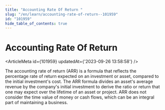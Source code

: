 ```yaml
---
title: "Accounting Rate Of Return "
slug: "/en/learn/accounting-rate-of-return--101959"
id: "101959"
hide_table_of_contents: true
---
```



# Accounting Rate Of Return 

<ArticleMeta id={101959} updatedAt={'2023-09-26 13:58:58'} />
<div className='border-solid border-b border-t-0 my-4 border-[var(--ifm-color-gray-300)]' />

The accounting rate of return (ARR) is a formula that reflects the percentage rate of return expected on an investment or asset, compared to the initial investment's cost. The ARR formula divides an asset's average revenue by the company's initial investment to derive the ratio or return that one may expect over the lifetime of an asset or project. ARR does not consider the time value of money or cash flows, which can be an integral part of maintaining a business.
